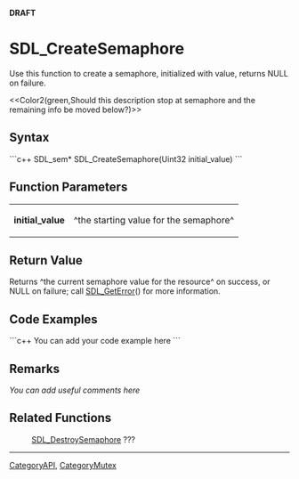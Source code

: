 <!-- pragma section-numbers off -->
<!-- pragma disable-camelcase -->
'''DRAFT'''

= SDL_CreateSemaphore =
Use this function to create a semaphore, initialized with value, returns NULL on failure.

<<Color2(green,Should this description stop at semaphore and the remaining info be moved below?)>>


== Syntax ==
```c++
SDL_sem* SDL_CreateSemaphore(Uint32 initial_value)
```

== Function Parameters ==
{|
|'''initial_value'''
|^the starting value for the semaphore^
|}

== Return Value ==
Returns ^the current semaphore value for the resource^ on success, or NULL on failure; call [[SDL_GetError]]() for more information.

== Code Examples ==
```c++
You can add your code example here
```

== Remarks ==
''You can add useful comments here''

== Related Functions ==
:[[SDL_DestroySemaphore]] ???

----
[[CategoryAPI]], [[CategoryMutex]]
